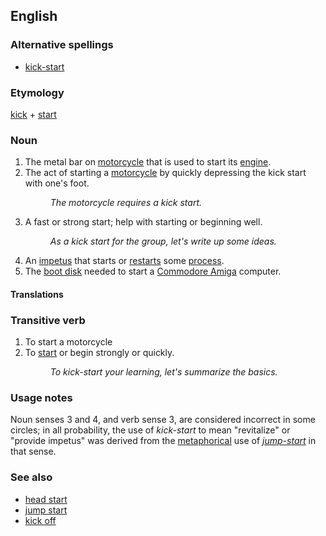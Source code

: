 {{wikipedia}}
==English==

===Alternative spellings===
*[[kick-start]]

===Etymology===
[[kick]] + [[start]]

===Noun===
{{en-noun|sg=[[kick]] [[start]]|kick starts}}

# The metal bar on [[motorcycle]] that is used to start its [[engine]].
# The act of starting a [[motorcycle]] by quickly depressing the kick start with one's foot.
#:''The motorcycle requires a kick start.''
# A fast or strong start; help with starting or beginning well.
#:''As a kick start for the group, let's write up some ideas.''
# An [[impetus]] that starts or [[restart]]s some [[process]].
# The [[boot disk]] needed to start a [[w:Amiga|Commodore Amiga]] computer.

====Translations====
{{trans-top|}}
{{trans-mid}}
{{trans-bottom}}

===Transitive verb===
{{rfc-trverb|Transitive verb}}
{{en-verb|inf=[[kick]] [[start]]}}

# To start a motorcycle
# To [[start]] or begin strongly or quickly.
#:''To kick-start your learning, let's summarize the basics.''

===Usage notes===
Noun senses 3 and 4, and verb sense 3, are considered incorrect in some circles; in all probability, the use of ''kick-start'' to mean "revitalize" or "provide impetus" was derived from the [[metaphor]]ical use of ''[[jump-start]]'' in that sense.

===See also===
*[[head start]]
*[[jump start]]
*[[kick off]]